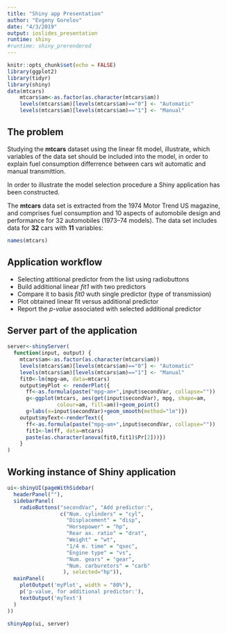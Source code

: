 ```yaml
---
title: "Shiny app Presentation"
author: "Evgeny Gorelov"
date: "4/3/2019"
output: ioslides_presentation
runtime: shiny
#runtime: shiny_prerendered
---
```


```r
knitr::opts_chunk$set(echo = FALSE)
library(ggplot2)
library(tidyr)
library(shiny)
data(mtcars)
    mtcars$am<-as.factor(as.character(mtcars$am))
    levels(mtcars$am)[levels(mtcars$am)=="0"] <- "Automatic"
    levels(mtcars$am)[levels(mtcars$am)=="1"] <- "Manual"
```

## The problem

Studying the **mtcars** dataset using the linear fit model,
illustrate, which variables of the data set should be included into the model,
in order to explain fuel consumption differrence between cars wit automatic and manual transmittion.

In order to illustrate the model selection procedure a Shiny application has been constructed.

The **mtcars** data set is extracted from the 1974 Motor Trend US magazine, and comprises fuel consumption and 10 aspects of automobile design and performance for 32 automobiles (1973–74 models).
The data set includes data for **32** cars with **11** variables:

```r
names(mtcars)
```

## Application workflow
- Selecting attitional predictor from the list using radiobuttons
- Build additional linear *fit1* with two predictors
- Compare it to basis *fit0* wuth single predictor (type of transmission) 
- Plot obtained linear fit versus additional predictor 
- Report the *p-value* associated with selected additional predictor

## Server part of the application
```r
server<-shinyServer(  
  function(input, output) { 
    mtcars$am<-as.factor(as.character(mtcars$am))
    levels(mtcars$am)[levels(mtcars$am)=="0"] <- "Automatic"
    levels(mtcars$am)[levels(mtcars$am)=="1"] <- "Manual"
    fit0<-lm(mpg~am, data=mtcars)
    output$myPlot <- renderPlot({
      ff<-as.formula(paste("mpg~am+",input$secondVar, collapse=""))
      g<-ggplot(mtcars, aes(get(input$secondVar), mpg, shape=am, 
                colour=am, fill=am))+geom_point()
      g+labs(x=input$secondVar)+geom_smooth(method="lm")})
    output$myText<-renderText({
      ff<-as.formula(paste("mpg~am+",input$secondVar, collapse=""))
      fit1<-lm(ff, data=mtcars)
      paste(as.character(anova(fit0,fit1)$Pr[2]))})
    }
)
```
## Working instance of Shiny application

```r
ui<-shinyUI(pageWithSidebar(  
  headerPanel(""),  
  sidebarPanel(    
    radioButtons("secondVar", "Add predictor:",
                 c("Num. cylinders" = "cyl",
                   "Displacement" = "disp",
                   "Horsepower" = "hp",
                   "Rear ax. ratio" = "drat",
                   "Weight" = "wt",
                   "1/4 m. time" = "qsec",
                   "Engine type" = "vs",
                   "Num. gears" = "gear",
                   "Num. carburetors" = "carb"
                  ), selected="hp")),
  mainPanel(    
    plotOutput('myPlot', width = "80%"),
    p('p-value, for additional predictor:'),
    textOutput('myText')
  )
))
```
```r
shinyApp(ui, server)
```